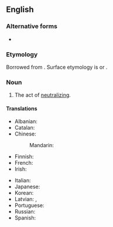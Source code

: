 ==English==
{{wikipedia}}

===Alternative forms===
* {{l|en|neutralisation}} {{qualifier|{{l|en|British}}}}

===Etymology===
Borrowed from {{bor|en|fr|neutralisation}}. Surface etymology is {{af|en|neutral|-ization}} or {{af|en|neutralize|-ation}}.

===Noun===
{{en-noun|~}}

# The act of [[neutralize|neutralizing]].

====Translations====
{{trans-top|neutralization}}
* Albanian: {{t+|sq|asnjanësim|m}}
* Catalan: {{t|ca|neutralització|f}}
* Chinese:
*: Mandarin: {{t|cmn|中和作用|sc=Hani}}
* Finnish: {{t|fi|neutralisaatio}}
* French: {{t+|fr|neutralisation|f}}
* Irish: {{t|ga|neodrú|m}}
{{trans-mid}}
* Italian: {{t+|it|neutralizzazione|f}}
* Japanese: {{t+|ja|中和|tr=chūwa|sc=Jpan}}
* Korean: {{t+|ko|중화|sc=Kore}}
* Latvian: {{t|lv|neitralizācija|f|sc=Cyrl}}, {{t|lv|neitralizēšana|f|sc=Cyrl}}
* Portuguese: {{t+|pt|neutralização|f}}
* Russian: {{t+|ru|нейтрализа́ция|f}}
* Spanish: {{t+|es|neutralización|f}}
{{trans-bottom}}